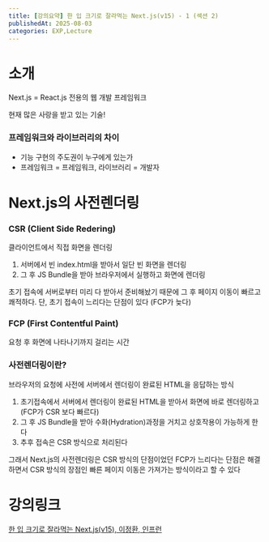 ```yaml
---
title: [강의요약] 한 입 크기로 잘라먹는 Next.js(v15) - 1 (섹션 2)
publishedAt: 2025-08-03
categories: EXP,Lecture
---
```


# 소개

Next.js = React.js 전용의 웹 개발 프레임워크

현재 많은 사랑을 받고 있는 기술!

### 프레임워크와 라이브러리의 차이

- 기능 구현의 주도권이 누구에게 있는가
- 프레임워크 = 프레임워크, 라이브러리 = 개발자

# Next.js의 사전렌더링

### CSR (Client Side Redering)

클라이언트에서 직접 화면을 렌더링

1. 서버에서 빈 index.html을 받아서 일단 빈 화면을 렌더링
2. 그 후 JS Bundle을 받아 브라우저에서 실행하고 화면에 렌더링

초기 접속에 서버로부터 미리 다 받아서 준비해놨기 때문에 그 후 페이지 이동이 빠르고 쾌적하다. 단, 초기 접속이 느리다는 단점이 있다 (FCP가 늦다)

### FCP (First Contentful Paint)

요청 후 화면에 나타나기까지 걸리는 시간

### 사전렌더링이란?

브라우저의 요청에 사전에 서버에서 렌더링이 완료된 HTML을 응답하는 방식

1. 초기접속에서 서버에서 렌더링이 완료된 HTML을 받아서 화면에 바로 렌더링하고 (FCP가 CSR 보다 빠르다)
2. 그 후 JS Bundle을 받아 수화(Hydration)과정을 거치고 상호작용이 가능하게 한다
3. 추후 접속은 CSR 방식으로 처리된다

그래서 Next.js의 사전렌더링은 CSR 방식의 단점이었던 FCP가 느리다는 단점은 해결하면서 CSR 방식의 장점인 빠른 페이지 이동은 가져가는 방식이라고 할 수 있다

# 강의링크

[한 입 크기로 잘라먹는 Next.js(v15), 이정환, 인프런](https://www.inflearn.com/course/%ED%95%9C%EC%9E%85-%ED%81%AC%EA%B8%B0-nextjs/dashboard)
